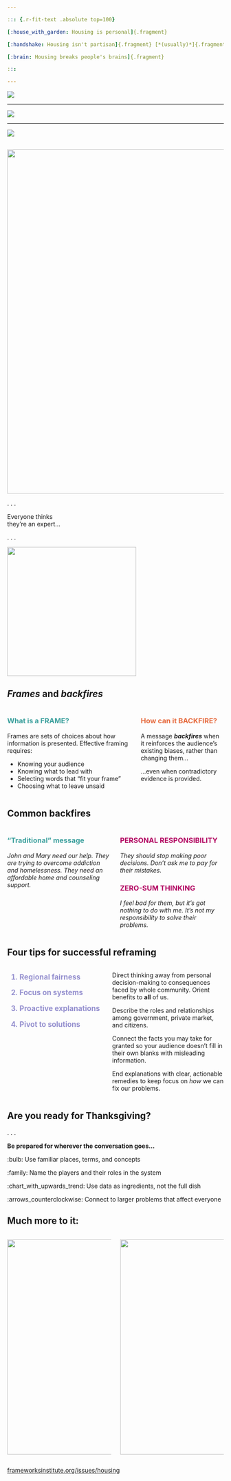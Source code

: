 ```yaml
---

::: {.r-fit-text .absolute top=100}

[:house_with_garden: Housing is personal]{.fragment}

[:handshake: Housing isn't partisan]{.fragment} [*(usually)*]{.fragment}

[:brain: Housing breaks people's brains]{.fragment}

:::

---
```


![](img/nimby-1.png)

---

![](img/nimby-2.png)

---

![](img/nimby-3.png)

## {background-color="white"}

![](img/dk.png){.absolute top=0 left=0 height="800"}

. . .

[Everyone thinks<br>they're an expert...]{.absolute left=1000 top=400}

. . .

![](img/dk-arrow.png){.absolute top=230 left=200 height="300"}

## *Frames* and *backfires*

:::: columns

::: {.column width="60%" .fragment}

### What is a FRAME? {style="color:#3a9f9c"}

Frames are sets of choices about how information is presented. Effective framing requires:

- Knowing your audience
- Knowing what to lead with
- Selecting words that “fit your frame”
- Choosing what to leave unsaid

:::

::: {.column width="40%" .fragment}

### How can it BACKFIRE? {style="color:#e66b3f"}

A message ***backfires*** when it reinforces the audience’s existing biases, rather than changing them...

...even when contradictory evidence is provided.

:::

::::

## Common backfires

::: columns

:::: {.column width="50%" .fragment}

### "Traditional" message {style="color:#3a9f9c"}

*John and Mary need our help. They are trying to overcome addiction and homelessness. They need an affordable home and counseling support.*

::::

:::: {.column width="50%"}

::::: {.fragment}

### PERSONAL RESPONSIBILITY {style="color:#B1005F"}

*They should stop making poor decisions. Don’t ask me to pay for their mistakes.*

:::::

::::: {.fragment}

### ZERO-SUM THINKING {style="color:#B1005F"}

*I feel bad for them, but it’s got nothing to do with me. It’s not my responsibility to solve their problems.*

:::::

::::

:::

## Four tips for successful reframing

::: {.columns}

:::: {.column width="50%" .nonincremental style="color:#9691cf;font-size:1.2em;font-weight: bold;"}

::::: {.fragment .fade-in-then-semi-out fragment-index=1}
1. Regional fairness
:::::

::::: {.fragment .fade-in-then-semi-out fragment-index=2}
2. Focus on systems
:::::

::::: {.fragment .fade-in-then-semi-out fragment-index=3}
3. Proactive explanations
:::::

::::: {.fragment .fade-in-then-semi-out fragment-index=4}
4. Pivot to solutions
:::::

::::

:::: {.column width="50%"}

::::: {.fragment .fade-in-then-out .absolute top=150 fragment-index=1}
Direct thinking away from personal decision-making to consequences faced by whole community. Orient benefits to **all** of us.
:::::

::::: {.fragment .fade-in-then-out .absolute top=280 fragment-index=2}
Describe the roles and relationships among government, private market, and citizens.
:::::

::::: {.fragment .fade-in-then-out .absolute top=405 fragment-index=3}
Connect the facts you may take for granted so your audience doesn’t fill in their own blanks with misleading information.
:::::

::::: {.fragment .fade-in-then-out .absolute top=545 fragment-index=4}
End explanations with clear, actionable remedies to keep focus on *how* we can fix our problems.
:::::

::::

:::

## Are you ready for Thanksgiving?

. . .

::: {.r-fit-text}

**Be prepared for wherever the conversation goes...**

[:bulb: Use familiar places, terms, and concepts]{.fragment}

[:family: Name the players and their roles in the system]{.fragment}

[:chart_with_upwards_trend: Use data as ingredients, not the full dish]{.fragment}

[:arrows_counterclockwise: Connect to larger problems that affect everyone]{.fragment}

:::

## Much more to it:

::: columns

:::: {.column}
![](img/frame2.png){height="500"}
::::

:::: {.column}
![](img/frame1.png){height="500"}
::::

:::

[frameworksinstitute.org/issues/housing](https://www.frameworksinstitute.org/issues/housing/)